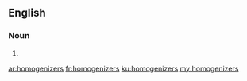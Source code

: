 ==English==

===Noun===
{{head|en|plural}}

# {{plural of|homogenizer|lang=en|nocat=1}}

[[ar:homogenizers]]
[[fr:homogenizers]]
[[ku:homogenizers]]
[[my:homogenizers]]